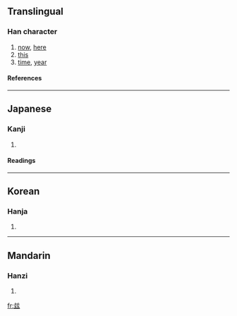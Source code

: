 {{see|茲|玆}}

==Translingual==
===Han character===
{{Han char|rn=12|rad=八|as=07|sn=9|four=|canj=廿女戈戈 (TVII)}}
# [[now]], [[here]]
# [[this]]
# [[time]], [[year]]
====References====
{{Han ref|kx=1031.381|hdz=10248.060|uh=5179|ud=20857}}
----
==Japanese==
===Kanji===
{{ja-kanji|grade=|rs=八07}}
# {{defn|Japanese}}
====Readings====
{{ja-readings|on=[[じ]] (ji), [[し]] (shi)|kun=[[しげる]] (shigeru), [[ます]] (masu), [[むしろ]] (mushiro)}}
----
==Korean==
===Hanja===
{{ko-hanja|hangeul=자|rv=ja|mr=cha}}
# {{defn|Korean}}
----
==Mandarin==
===Hanzi===
{{cmn-hanzi|tra=茲|pin=[[zī]] ([[zi1]])|wg=[[tzu1|tzu<sup>1</sup>]]}}
# {{defn|Mandarin}}

[[fr:兹]]